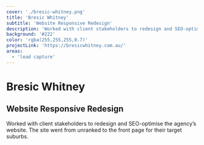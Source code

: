 ```yaml
---
cover: './bresic-whitney.png'
title: 'Bresic Whitney'
subtitle: 'Website Responsive Redesign'
description: 'Worked with client stakeholders to redesign and SEO-optimise the agency’s website. The site went from unranked to the front page for their target suburbs.'
background: '#222'
color: 'rgba(255,255,255,0.7)'
projectLink: 'https://bresicwhitney.com.au/'
areas:
  - 'lead capture'
---
```


# Bresic Whitney

## Website Responsive Redesign

Worked with client stakeholders to redesign and SEO-optimise the agency’s website. The site went from unranked to the front page for their target suburbs.